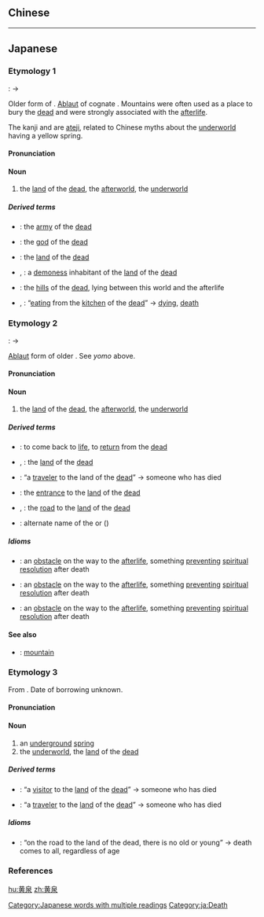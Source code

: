 {{also|黃泉}}
==Chinese==
{{zh-see|黃泉}}

----

==Japanese==

===Etymology 1===
{{ja-kanjitab|yomi=irr|sort=よも}}
{{IPAchar|/yo<small>2</small>mo<small>2</small>/}}: {{IPAchar|[ywomwo]}} → {{IPAchar|[yomo]}}

Older form of {{m|ja|黄泉}} {{IPAchar|/yo<small>2</small>mi<small>2</small>/}}. [[ablaut|Ablaut]] of cognate {{m|ja|山|tr=yama||mountain}}. Mountains were often used as a place to bury the [[dead]] and were strongly associated with the [[afterlife]].

The kanji {{m|ja|黄||yellow}} and {{m|ja|泉||spring, water source}} are [[ateji]], related to Chinese myths about the [[underworld]] having a yellow spring.

====Pronunciation====
{{ja-pron|よも|y=i}}

====Noun====
{{ja-noun|よも}}

# the [[land]] of the [[dead]], the [[afterworld]], the [[underworld]]

=====Derived terms=====
* {{l|ja|黄泉つ軍|tr={{l|ja|よもついくさ}}, ''{{l|ja|sc=Latn|yomo tsu ikusa}}''}}: the [[army]] of the [[dead]]
* {{l|ja|黄泉つ神|tr={{l|ja|よもつかみ}}, ''{{l|ja|sc=Latn|yomo tsu kami}}''}}: the [[god]] of the [[dead]]
* {{l|ja|黄泉つ国|tr={{l|ja|よもつくに}}, ''{{l|ja|sc=Latn|yomo tsu kuni}}''}}: the [[land]] of the [[dead]]
* {{l|ja|黄泉醜女}}, {{l|ja|黄泉つ醜女|tr={{l|ja|よもつしこめ}}, ''{{l|ja|sc=Latn|yomo tsu shikome}}''}}: a [[demoness]] inhabitant of the [[land]] of the [[dead]]
* {{l|ja|黄泉つ平坂|tr={{l|ja|よもつひらさか}}, ''{{l|ja|sc=Latn|yomo tsu hirasaka}}''}}: the [[hill]]s of the [[dead]], lying between this world and the afterlife
* {{l|ja|黄泉竈食}}, {{l|ja|黄泉つ竈食い|tr={{l|ja|よもつへぐい}}, ''{{l|ja|sc=Latn|yomo tsu hegui}}''}}: “[[eating]] from the [[kitchen]] of the [[dead]]” → [[dying]], [[death]]

===Etymology 2===
{{ja-kanjitab|yomi=irr|sort=よみ}}
{{IPAchar|/yo<small>2</small>mi<small>2</small>/}}: {{IPAchar|[ywomwi]}} → {{IPAchar|[yomi]}}

[[ablaut|Ablaut]] form of older {{m|ja|黄泉}} {{IPAchar|/yo<small>2</small>mo<small>2</small>/}}. See ''yomo'' above.

====Pronunciation====
{{ja-pron|よみ|acc=a|acc_ref=NHK,DJR|y=i}}

====Noun====
{{ja-noun|よみ}}

# the [[land]] of the [[dead]], the [[afterworld]], the [[underworld]]

=====Derived terms=====
* {{l|ja|蘇る|tr={{l|ja|よみがえる}}, ''{{l|ja|sc=Latn|yomigaeru}}''}}: to come back to [[life]], to [[return]] from the [[dead]]
* {{l|ja|黄泉国}}, {{l|ja|黄泉の国|tr={{l|ja|よみのくに}}, ''{{l|ja|sc=Latn|yomi no kuni}}''}}: the [[land]] of the [[dead]]
* {{l|ja|黄泉の旅人|tr={{l|ja|よみのたびびと}}, ''{{l|ja|sc=Latn|yomi no tabibito}}''}}: “a [[traveler]] to the land of the [[dead]]” → someone who has died
* {{l|ja|黄泉戸|tr={{l|ja|よみど}}, ''{{l|ja|sc=Latn|yomido}}''}}: the [[entrance]] to the [[land]] of the [[dead]]
* {{l|ja|黄泉路}}, {{l|ja|黄泉|tr={{l|ja|よみじ}}, ''{{l|ja|sc=Latn|yomiji}}''}}: the [[road]] to the [[land]] of the [[dead]]
* {{l|ja|黄泉鳥|tr={{l|ja|よみじどり}}, ''{{l|ja|sc=Latn|yomiji-dori}}''}}: alternate name of the {{m|ja|虎鶫|tr=toratsugumi}} or {{vern|White's thrush}} ({{taxlink|Zoothera dauma|species|noshow=1}})

=====Idioms=====
* {{l|ja|黄泉路の妨げ|tr={{l|ja|よみじのさまたげ}}, ''{{l|ja|sc=Latn|yomiji no samatage}}''}}: an [[obstacle]] on the way to the [[afterlife]], something [[prevent]]ing [[spiritual]] [[resolution]] after death
* {{l|ja|黄泉路の障り|tr={{l|ja|よみじのさわり}}, ''{{l|ja|sc=Latn|yomiji no sawari}}''}}: an [[obstacle]] on the way to the [[afterlife]], something [[prevent]]ing [[spiritual]] [[resolution]] after death
* {{l|ja|黄泉路の絆|tr={{l|ja|よみじのほだし}}, ''{{l|ja|sc=Latn|yomiji no hodashi}}''}}: an [[obstacle]] on the way to the [[afterlife]], something [[prevent]]ing [[spiritual]] [[resolution]] after death

====See also====
* {{l|ja|山|tr={{l|ja|やま}}, ''{{l|ja|sc=Latn|yama}}''}}: [[mountain]]

===Etymology 3===
{{ja-kanjitab|こう|せん|yomi=o}}
From {{etyl|zhx|ja|sort=こうせん}} {{m|zh|黃泉}}. Date of borrowing unknown.

====Pronunciation====
{{ja-pron|こうせん|acc=h|acc_ref=NHK,DJR|y=ko}}

====Noun====
{{ja-noun|こうせん|hhira=くわうせん}}

# an [[underground]] [[spring]]
# the [[underworld]], the [[land]] of the [[dead]]

=====Derived terms=====
* {{l|ja|黄泉の客|tr={{l|ja|こうせんのきゃく}}, ''{{l|ja|sc=Latn|kōsen no kyaku}}''}}: “a [[visitor]] to the [[land]] of the [[dead]]” → someone who has died
* {{l|ja|黄泉の旅人|tr={{l|ja|こうせんのたびびと}}, ''{{l|ja|sc=Latn|kōsen no tabibito}}''}}: “a [[traveler]] to the [[land]] of the [[dead]]” → someone who has died

=====Idioms=====
* {{l|ja|黄泉の路上老少無し|tr={{l|ja|こうせんのろじょうろうしょうなし}}, ''{{l|ja|sc=Latn|kōsen no rojō rōshō nashi}}''}}: “on the road to the land of the dead, there is no old or young” → death comes to all, regardless of age

===References===
<references/>
[[Category:Japanese words with multiple readings]]
[[Category:ja:Death]]
[[hu:黄泉]]
[[zh:黄泉]]